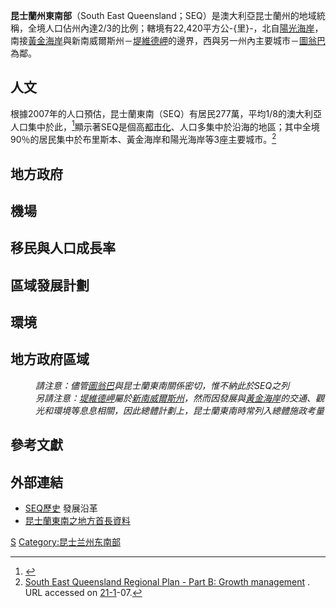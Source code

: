 {{Infobox Australian Place | type = region
| name = 昆士蘭州東南部
| state = qld
| image = SEQ-councils.png
| caption = 昆士蘭州東南部地圖
| pop = 2,770,510<ref>[http://www.abs.gov.au/AUSSTATS/abs@.nsf/Lookup/3218.0Main%20Features72006-07?opendocument&tabname=Summary&prodno=3218.0&issue=2006-07&num=&view= Australian Bureau of Statistics Cat. No. 3218.0: Regional Population Growth, Australia, 2006-7.] {{Wayback|url=http://www.abs.gov.au/AUSSTATS/abs@.nsf/Lookup/3218.0Main%20Features72006-07?opendocument&tabname=Summary&prodno=3218.0&issue=2006-07&num=&view= |date=20110524222927 }} 此數據乃經由2007年對SEQ當時各地方政府轄境內所作的人口預估，包括：波德瑟郡、本納郡、布里斯本市、卡布澈郡、卡龍卓市、艾斯克郡、加頓郡、黃金海岸市、伊普斯威奇市、吉爾考伊郡、雷德禮郡、洛根市、馬蘆奇郡、努沙郡、松河郡、紅崖市、紅土市</ref>}}

'''昆士蘭州東南部'''（South East Queensland；SEQ）是澳大利亞昆士蘭州的地域統稱，全境人口佔州內達2/3的比例；轄境有22,420平方公-{里}-，北自[[陽光海岸_(澳大利亞)|陽光海岸]]，南接[[黃金海岸市_(澳大利亞)|黃金海岸]]與新南威爾斯州－[[堤維德岬|堤維德岬]]的邊界，西與另一州內主要城市－[[圖翁巴|圖翁巴]]為鄰。

== 人文 ==
根據2007年的人口預估，昆士蘭東南（SEQ）有居民277萬，平均1/8的澳大利亞人口集中於此，<ref name=autogenerated2>{{Cite web |url=http://www.dip.qld.gov.au/seq |title=South East Queensland - Department of Infrastructure and Planning<!-- Bot generated title --> |accessdate=2010-04-06 |archive-date=2008-04-06 |archive-url=https://web.archive.org/web/20080406003846/http://www.dip.qld.gov.au/seq |dead-url=yes }}</ref>顯示著SEQ是個高[[都市化|都市化]]、人口多集中於沿海的地區；其中全境90％的居民集中於布里斯本、黃金海岸和陽光海岸等3座主要城市。<ref>[http://www.oum.qld.gov.au/?id=466 South East Queensland Regional Plan - Part B: Growth management] {{webarchive|url=https://web.archive.org/web/20060819185926/http://oum.qld.gov.au/?id=466 |date=2006-08-19 }}. URL accessed on [[January_21|21-1]]-07.</ref>

== 地方政府 ==
<!--
South East Queensland generally consists of the following regions:

* [[Brisbane|Brisbane]] - the capital and largest city of Queensland. The Brisbane metropolitan area consists of the [[Brisbane_City|City of Brisbane]], as well as the following local governments:
** [[Ipswich_City|Ipswich City]] - an outer-suburban city with an industrial and mining heritage west of Brisbane.
** [[Logan_City|Logan City]] - a largely residential area between Brisbane and the Gold Coast.
** [[Moreton_Bay_Region|Moreton Bay Region]] - a largely residential area between Brisbane and the Sunshine Coast.
** [[Redland_City|Redland City]] - a residential and agricultural area on the shores of Moreton Bay to the south-east of Brisbane.
* [[Gold_Coast_City|Gold Coast City]] - a major tourist and retirement destination to the south of Brisbane, and the largest non-capital city in Australia.
* [[Sunshine_Coast_Region|Sunshine Coast Region]] - a coastal tourist and agricultural region to the north of Brisbane. The [[Glass_House_Mountains|Glass House Mountains]] are a symbol of this region.
* [[Lockyer_Valley_Region|Lockyer Valley Region]] - an agricultural area west of Ipswich, known for its fruit and vegetable production.
* [[Scenic_Rim_Region|Scenic Rim Region]] - a pastoral area inland from the Gold Coast known for its scenic mountains and villages.
* [[Somerset_Region|Somerset Region]] - a pastoral area north west of Brisbane and location of two major dams supplying South East Queensland with water. This area is also known as the Brisbane Valley.
* [[Toowoomba|Toowoomba]] - The Garden City of Australia
-->
== 機場 ==

== 移民與人口成長率 ==
<!--South East Queensland is the fastest growing region in Australia, fuelled principally by migration from the southern states. {{Citation needed|date=July 2008}} The region has experienced significant population growth over the last two decades, growing on average by 55,000 to 80,000 people a year since 1986. {{Citation needed|date=July 2008}} This growth equates to 1,000 new arrivals in the region every week. {{Citation needed|date=July 2008}} South East Queensland is expected to be home to four million by 2026.<ref name=autogenerated2 />
-->

== 區域發展計劃 ==
<!--
South East Queensland's future development will be heavily based on the South East Queensland Regional Plan, released by the Queensland state government in 2005<ref name=autogenerated1>http://www.oum.qld.gov.au/?id=241 South East Queensland Regional Plan</ref>. The regional plan covers the period from 2009 - 2031 and focuses on slowing development along the coast, in order to prevent creating a [[The_Brisbane_Institute#The_200_Kilometre_City|200 km city]], and instead aim for growth in the west, in particular around [[Springfield,_Queensland|Springfield]] and [[Beaudesert,_Queensland|Beaudesert]]<ref name=autogenerated1 />.
-->
== 環境 ==
<!--
[[Image:200km_City.jpg|thumb]]
South East Queensland includes the following regional centres:
*'''[[Brisbane|Brisbane]]''', Queensland's capital and largest city 
*'''[[Gold_Coast,_Queensland|Gold Coast]]''', Queensland's premier tourist destination and [[surfing|surfing]] mecca to the south of Brisbane. 
*'''[[Sunshine_Coast,_Queensland|Sunshine Coast]]''', another major tourist area to the north of Brisbane.
*'''[[Ipswich,_Queensland|Ipswich]]''', Queensland's oldest provincial city and industrial centre to Brisbane's south-west.
* '''[[Logan_City|Logan]]''', a city between Brisbane and the Gold Coast, mostly residential with some light industry.
*'''[[Toowoomba,_Queensland|Toowoomba]]''', located on the [[Great_Dividing_Range|Great Dividing Range]] and principal centre of the [[Darling_Downs,_Queensland|Darling Downs]]. 

Predominantly rural landscapes lie to the west of the urbanised coastal centres. The [[Lockyer_Valley,_Queensland|Lockyer Valley]], a major agricultural area referred to as "South East Queensland's Salad Bowl", lies outside Brisbane. Many [[World_Heritage|World Heritage]] listed rainforests are located along the region's southern border ranges, an area known as the [[Scenic_Rim|Scenic Rim]], such as [[Lamington_National_Park|Lamington National Park]] and [[Main_Range_National_Park|Main Range National Park]].

The economy of South East Queensland supports and relies on a wide diversity of agricultural manufacturing industries, commerce and tourism.

The region has an integrated public transport system, [[TransLink_(South_East_Queensland)|TransLink]] (excludes Toowoomba and Tweed).-->

== 地方政府區域 ==
{{LGAs SEQ}}

:''請注意：儘管[[圖翁巴|圖翁巴]]與昆士蘭東南關係密切，惟不納此於SEQ之列''
:''另請注意：[[堤維德岬|堤維德岬]]屬於[[新南威爾斯州|新南威爾斯州]]，然而因發展與[[黃金海岸市_(澳大利亞)|黃金海岸]]的交通、觀光和環境等息息相關，因此總體計劃上，昆士蘭東南時常列入總體施政考量''

== 參考文獻 ==
{{reflist|2}}

== 外部連結 ==
* [http://www.seqhistory.com SEQ歷史] {{Wayback|url=http://www.seqhistory.com/ |date=20100304231025 }} 發展沿革
* [http://www.councilofmayorsseq.qld.gov.au/content/AboutUs.asp 昆士蘭東南之地方首長資料] {{Wayback|url=http://www.councilofmayorsseq.qld.gov.au/content/AboutUs.asp |date=20100403060812 }}

[[Category:昆士蘭州地理|S]]
[[Category:昆士兰州东南部|Category:昆士兰州东南部]]